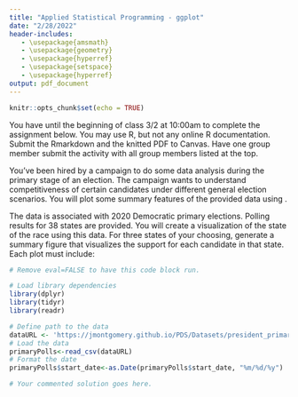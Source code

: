 ```yaml
---
title: "Applied Statistical Programming - ggplot"
date: "2/28/2022"
header-includes:
   - \usepackage{amsmath}
   - \usepackage{geometry}
   - \usepackage{hyperref}
   - \usepackage{setspace}
   - \usepackage{hyperref}
output: pdf_document
---
```


```r
knitr::opts_chunk$set(echo = TRUE)
```

\textbf{Write the R code to answer the following questions. Write the code, and then show what the computer returns when that code is run. Thoroughly comment your solutions.}

You have until the beginning of class 3/2 at 10:00am to complete the assignment below. You may use R, but not any online R documentation. Submit the Rmarkdown and the knitted PDF to Canvas. Have one group member submit the activity with all group members listed at the top.

\section*{Figuring out the Competition}

You've been hired by a campaign to do some data analysis during the primary stage of an election. The campaign wants to understand competitiveness of certain candidates under different general election scenarios. You will plot some summary features of the provided \texttt{primaryPolls} data using \texttt{ggplot()}.


The data is associated with 2020 Democratic primary elections. Polling results for 38 states are provided. You will create a visualization of the state of the race using this data. For three states of your choosing, generate a summary figure that visualizes the support for each candidate in that state. Each plot must include:
\begin{itemize}
   \item a title,
   \item a subtitle,
   \item labeled axes,
   \item a legend for the candidates, and
   \item a source attribution to the GitHub URL for the data.
\end{itemize}


```r
# Remove eval=FALSE to have this code block run.

# Load library dependencies
library(dplyr)
library(tidyr)
library(readr)

# Define path to the data
dataURL <- 'https://jmontgomery.github.io/PDS/Datasets/president_primary_polls_feb2020.csv'
# Load the data
primaryPolls<-read_csv(dataURL)
# Format the date
primaryPolls$start_date<-as.Date(primaryPolls$start_date, "%m/%d/%y")

# Your commented solution goes here.
```


